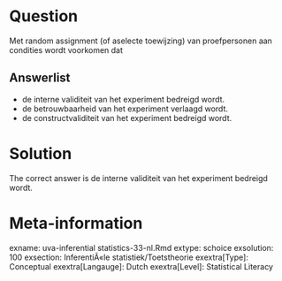 Question
========

Met random assignment (of aselecte toewijzing) van proefpersonen aan condities wordt voorkomen dat 

Answerlist
----------
* de interne validiteit van het experiment bedreigd wordt.
* de betrouwbaarheid van het experiment verlaagd wordt.
* de constructvaliditeit van het experiment bedreigd wordt.

Solution
========

The correct answer is  de interne validiteit van het experiment bedreigd wordt. 

Meta-information
================
exname: uva-inferential statistics-33-nl.Rmd 
extype: schoice 
exsolution: 100 
exsection: InferentiÃ«le statistiek/Toetstheorie
exextra[Type]: Conceptual
exextra[Langauge]: Dutch 
exextra[Level]: Statistical Literacy